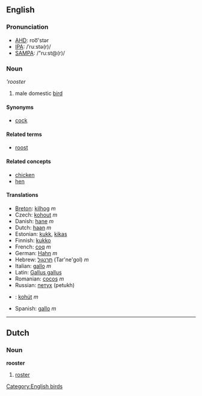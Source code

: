 ==English==
=== Pronunciation ===
*[[w:AHD|AHD]]: roo͞'stər
*[[w:IPA|IPA]]: /ˈruːstə(r)/
*[[w:SAMPA|SAMPA]]: /"ru:st@(r)/

=== Noun ===
'''rooster''

# male domestic [[bird]]

==== Synonyms ====
*[[cock]]

==== Related terms ====
*[[roost]]

==== Related concepts ====

*[[chicken]]
*[[hen]]

==== Translations ====

*[[Breton]]: [[kilhog]] ''m''
*Czech: [[kohout]] ''m''
*Danish: [[hane]] ''m''
*Dutch: [[haan]] ''m''
*Estonian: [[kukk]], [[kikas]]
*Finnish: [[kukko]]
*French: [[coq]] ''m''
*German: [[Hahn]] ''m''
*Hebrew: [[תרנגול]] (Tar'ne'gol) ''m''
*Italian: [[gallo]] ''m''
*Latin: [[Gallus gallus]]
*Romanian: [[cocoş]] ''m''
*Russian: [[петух]] (petukh)
*{{sk}}: [[kohút]] ''m''
*Spanish: [[gallo]] ''m''

----

==Dutch==
===Noun===
'''rooster'''

# [[roster]]

[[Category:English birds]]